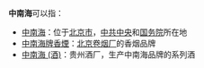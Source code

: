 '''中南海'''可以指：
* [[中南海|中南海]]：位于[[北京市|北京市]]，[[中国共产党中央委员会|中共中央]]和[[中华人民共和国国务院|国务院]]所在地
* [[中南海牌香煙|中南海牌香煙]]：[[北京卷烟厂|北京卷烟厂]]的香烟品牌
* [[中南海_(酒)|中南海 (酒)]]：贵州酒厂，生产中南海品牌的系列酒

{{disambig|Cat=三字中國相關消歧義}}